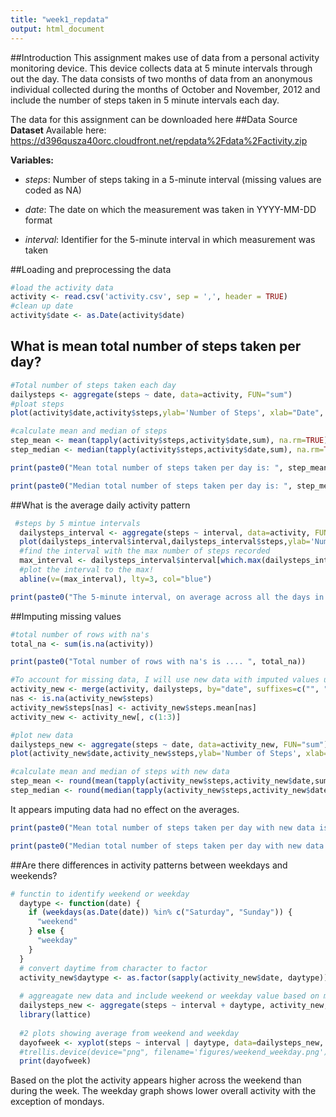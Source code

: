 ```yaml
---
title: "week1_repdata"
output: html_document
---
```


##Introduction
This assignment makes use of data from a personal activity monitoring device. This device collects data at 5 minute intervals through out the day. The data consists of two months of data from an anonymous individual collected during the months of October and November, 2012 and include the number of steps taken in 5 minute intervals each day.

The data for this assignment can be downloaded here 
##Data Source
**Dataset** Available here: [https://d396qusza40orc.cloudfront.net/repdata%2Fdata%2Factivity.zip](https://d396qusza40orc.cloudfront.net/repdata%2Fdata%2Factivity.zip)


**Variables:**

* _steps_: Number of steps taking in a 5-minute interval (missing values are coded as NA)

* _date_: The date on which the measurement was taken in YYYY-MM-DD format

* _interval_: Identifier for the 5-minute interval in which measurement was taken

##Loading and preprocessing the data

```r
#load the activity data
activity <- read.csv('activity.csv', sep = ',', header = TRUE)
#clean up date
activity$date <- as.Date(activity$date)
```

## What is mean total number of steps taken per day?
```r
#Total number of steps taken each day
dailysteps <- aggregate(steps ~ date, data=activity, FUN="sum")
#ploat steps
plot(activity$date,activity$steps,ylab='Number of Steps', xlab="Date", type="l")

```
```r
#calculate mean and median of steps
step_mean <- mean(tapply(activity$steps,activity$date,sum), na.rm=TRUE)
step_median <- median(tapply(activity$steps,activity$date,sum), na.rm=TRUE)
```

```r
print(paste0("Mean total number of steps taken per day is: ", step_mean))

```

```r
print(paste0("Median total number of steps taken per day is: ", step_median))
```

##What is the average daily activity pattern
```r
 #steps by 5 mintue intervals
  dailysteps_interval <- aggregate(steps ~ interval, data=activity, FUN="sum")
  plot(dailysteps_interval$interval,dailysteps_interval$steps,ylab='Number of Steps', xlab="5 minute intervals", type="l")
  #find the interval with the max number of steps recorded
  max_interval <- dailysteps_interval$interval[which.max(dailysteps_interval$steps)]
  #plot the interval to the max!
  abline(v=(max_interval), lty=3, col="blue")
```

```r
print(paste0("The 5-minute interval, on average across all the days in the dataset, that contains the maximum number of steps is ...  ", max_interval))
```

##Imputing missing values

```r
#total number of rows with na's
total_na <- sum(is.na(activity))
```

```r
print(paste0("Total number of rows with na's is .... ", total_na))
```

```r
#To account for missing data, I will use new data with imputed values using the mean
activity_new <- merge(activity, dailysteps, by="date", suffixes=c("", ".mean"))
nas <- is.na(activity_new$steps)
activity_new$steps[nas] <- activity_new$steps.mean[nas]
activity_new <- activity_new[, c(1:3)]
```

```r
#plot new data
dailysteps_new <- aggregate(steps ~ date, data=activity_new, FUN="sum")
plot(activity_new$date,activity_new$steps,ylab='Number of Steps', xlab="", type="l")
```

```r
#calculate mean and median of steps with new data
step_mean <- round(mean(tapply(activity_new$steps,activity_new$date,sum), na.rm=TRUE))
step_median <- round(median(tapply(activity_new$steps,activity_new$date,sum), na.rm=TRUE))
```

It appears imputing data had no effect on the averages.
```r
print(paste0("Mean total number of steps taken per day with new data is: ", step_mean))

```

```r
print(paste0("Median total number of steps taken per day with new data is: ", step_median))
```

##Are there differences in activity patterns between weekdays and weekends?

```r
# functin to identify weekend or weekday
  daytype <- function(date) {
    if (weekdays(as.Date(date)) %in% c("Saturday", "Sunday")) {
      "weekend"
    } else {
      "weekday"
    }
  }
  # convert daytime from character to factor
  activity_new$daytype <- as.factor(sapply(activity_new$date, daytype))
  
  # aggreagate new data and include weekend or weekday value based on mean
  dailysteps_new <- aggregate(steps ~ interval + daytype, activity_new, mean)
  library(lattice)
  
  #2 plots showing average from weekend and weekday
  dayofweek <- xyplot(steps ~ interval | daytype, data=dailysteps_new, layout=c(2,1), type='l')
  #trellis.device(device="png", filename='figures/weekend_weekday.png')
  print(dayofweek)
```

Based on the plot the activity appears higher across the weekend than during the week. The weekday graph shows lower overall activity with the exception of mondays.
